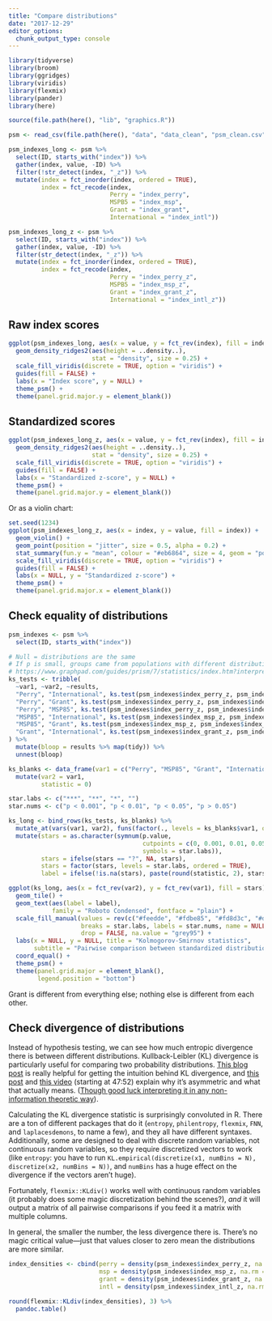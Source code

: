 ```yaml
---
title: "Compare distributions"
date: "2017-12-29"
editor_options: 
  chunk_output_type: console
---
```


```r
library(tidyverse)
library(broom)
library(ggridges)
library(viridis)
library(flexmix)
library(pander)
library(here)

source(file.path(here(), "lib", "graphics.R"))

psm <- read_csv(file.path(here(), "data", "data_clean", "psm_clean.csv"))

psm_indexes_long <- psm %>%
  select(ID, starts_with("index")) %>%
  gather(index, value, -ID) %>%
  filter(!str_detect(index, "_z")) %>%
  mutate(index = fct_inorder(index, ordered = TRUE),
         index = fct_recode(index,
                            Perry = "index_perry",
                            MSPB5 = "index_msp",
                            Grant = "index_grant",
                            International = "index_intl"))

psm_indexes_long_z <- psm %>%
  select(ID, starts_with("index")) %>%
  gather(index, value, -ID) %>%
  filter(str_detect(index, "_z")) %>%
  mutate(index = fct_inorder(index, ordered = TRUE),
         index = fct_recode(index,
                            Perry = "index_perry_z",
                            MSPB5 = "index_msp_z",
                            Grant = "index_grant_z",
                            International = "index_intl_z"))
```


## Raw index scores

```r
ggplot(psm_indexes_long, aes(x = value, y = fct_rev(index), fill = index)) + 
  geom_density_ridges2(aes(height = ..density..),
                       stat = "density", size = 0.25) +
  scale_fill_viridis(discrete = TRUE, option = "viridis") +
  guides(fill = FALSE) +
  labs(x = "Index score", y = NULL) +
  theme_psm() + 
  theme(panel.grid.major.y = element_blank())
```


## Standardized scores

```r
ggplot(psm_indexes_long_z, aes(x = value, y = fct_rev(index), fill = index)) + 
  geom_density_ridges2(aes(height = ..density..),
                       stat = "density", size = 0.25) +
  scale_fill_viridis(discrete = TRUE, option = "viridis") +
  guides(fill = FALSE) +
  labs(x = "Standardized z-score", y = NULL) +
  theme_psm() + 
  theme(panel.grid.major.y = element_blank())
```

Or as a violin chart:

```r
set.seed(1234)
ggplot(psm_indexes_long_z, aes(x = index, y = value, fill = index)) +
  geom_violin() +
  geom_point(position = "jitter", size = 0.5, alpha = 0.2) +
  stat_summary(fun.y = "mean", colour = "#eb6864", size = 4, geom = "point") +
  scale_fill_viridis(discrete = TRUE, option = "viridis") + 
  guides(fill = FALSE) +
  labs(x = NULL, y = "Standardized z-score") +
  theme_psm() +
  theme(panel.grid.major.x = element_blank())
```


## Check equality of distributions

```r
psm_indexes <- psm %>%
  select(ID, starts_with("index")) 

# Null = distributions are the same
# If p is small, groups came from populations with different distributions
# https://www.graphpad.com/guides/prism/7/statistics/index.htm?interpreting_results_kolmogorov-smirnov_test.htm
ks_tests <- tribble(
  ~var1, ~var2, ~results,
  "Perry", "International", ks.test(psm_indexes$index_perry_z, psm_indexes$index_intl_z),
  "Perry", "Grant", ks.test(psm_indexes$index_perry_z, psm_indexes$index_grant_z),
  "Perry", "MSP85", ks.test(psm_indexes$index_perry_z, psm_indexes$index_msp_z),
  "MSP85", "International", ks.test(psm_indexes$index_msp_z, psm_indexes$index_intl_z),
  "MSP85", "Grant", ks.test(psm_indexes$index_msp_z, psm_indexes$index_grant_z),
  "Grant", "International", ks.test(psm_indexes$index_grant_z, psm_indexes$index_intl_z)
) %>%
  mutate(bloop = results %>% map(tidy)) %>%
  unnest(bloop)

ks_blanks <- data_frame(var1 = c("Perry", "MSP85", "Grant", "International")) %>%
  mutate(var2 = var1,
         statistic = 0)

star.labs <- c("***", "**", "*", "")
star.nums <- c("p < 0.001", "p < 0.01", "p < 0.05", "p > 0.05")

ks_long <- bind_rows(ks_tests, ks_blanks) %>%
  mutate_at(vars(var1, var2), funs(factor(., levels = ks_blanks$var1, ordered = TRUE))) %>%
  mutate(stars = as.character(symnum(p.value, 
                                     cutpoints = c(0, 0.001, 0.01, 0.05, 1),
                                     symbols = star.labs)),
         stars = ifelse(stars == "?", NA, stars),
         stars = factor(stars, levels = star.labs, ordered = TRUE),
         label = ifelse(!is.na(stars), paste(round(statistic, 2), stars), ""))

ggplot(ks_long, aes(x = fct_rev(var2), y = fct_rev(var1), fill = stars)) +
  geom_tile() +
  geom_text(aes(label = label),
            family = "Roboto Condensed", fontface = "plain") +
  scale_fill_manual(values = rev(c("#feedde", "#fdbe85", "#fd8d3c", "#d94701")),
                    breaks = star.labs, labels = star.nums, name = NULL,
                    drop = FALSE, na.value = "grey95") +
  labs(x = NULL, y = NULL, title = "Kolmogorov-Smirnov statistics",
       subtitle = "Pairwise comparison between standardized distributions") +
  coord_equal() +
  theme_psm() +
  theme(panel.grid.major = element_blank(),
        legend.position = "bottom")
```

Grant is different from everything else; nothing else is different from each other.


## Check divergence of distributions

Instead of hypothesis testing, we can see how much entropic divergence there is between different distributions. Kullback-Leibler (KL) divergence is particularly useful for comparing two probability distributions. [This blog post](https://www.countbayesie.com/blog/2017/5/9/kullback-leibler-divergence-explained) is really helpful for getting the intuition behind KL divergence, and [this post](https://www.johndcook.com/blog/2017/11/08/why-is-kullback-leibler-divergence-not-a-distance/) and [this video](https://youtu.be/BSGz-NRzl74?t=47m50s) (starting at 47:52) explain why it's asymmetric and what that actually means. ([Though good luck interpreting it in any non-information theoretic way](https://stats.stackexchange.com/questions/111445/analysis-of-kullback-leibler-divergence)).

Calculating the KL divergence statistic is surprisingly convoluted in R. There are a ton of different packages that do it (`entropy`, `philentropy`, `flexmix`, `FNN`, and `laplacesdemons`, to name a few), and they all have different syntaxes. Additionally, some are designed to deal with discrete random variables, not continuous random variables, so they require discretized vectors to work (like `entropy`: you have to run `KL.empirical(discretize(x1, numBins = N), discretize(x2, numBins = N))`, and `numBins` has a huge effect on the divergence if the vectors aren't huge). 

Fortunately, `flexmix::KLdiv()` works well with continuous random variables (it probably does some magic discretization behind the scenes?), *and* it will output a matrix of all pairwise comparisons if you feed it a matrix with multiple columns.

In general, the smaller the number, the less divergence there is. There's no magic critical value—just that values closer to zero mean the distributions are more similar.

```r
index_densities <- cbind(perry = density(psm_indexes$index_perry_z, na.rm = TRUE)$y, 
                         msp = density(psm_indexes$index_msp_z, na.rm = TRUE)$y,
                         grant = density(psm_indexes$index_grant_z, na.rm = TRUE)$y,
                         intl = density(psm_indexes$index_intl_z, na.rm = TRUE)$y)

round(flexmix::KLdiv(index_densities), 3) %>%
  pandoc.table()
```
